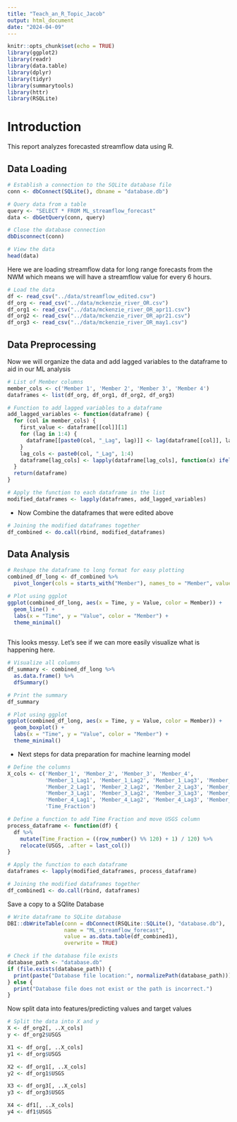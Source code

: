```yaml
---
title: "Teach_an_R_Topic_Jacob"
output: html_document
date: "2024-04-09"
---
```


```r
knitr::opts_chunk$set(echo = TRUE)
library(ggplot2)
library(readr)
library(data.table)
library(dplyr)
library(tidyr)
library(summarytools)
library(httr)
library(RSQLite)
```

# Introduction

This report analyzes forecasted streamflow data using R.

## Data Loading

```r
# Establish a connection to the SQLite database file
conn <- dbConnect(SQLite(), dbname = "database.db")

# Query data from a table
query <- "SELECT * FROM ML_streamflow_forecast"
data <- dbGetQuery(conn, query)

# Close the database connection
dbDisconnect(conn)

# View the data
head(data)
```


  Here we are loading streamflow data for long range forecasts from the NWM which means we will have a streamflow value for every 6 hours.

```r

# Load the data
df <- read_csv("../data/streamflow_edited.csv")
df_org <- read_csv("../data/mckenzie_river_OR.csv")
df_org1 <- read_csv("../data/mckenzie_river_OR_apr11.csv")
df_org2 <- read_csv("../data/mckenzie_river_OR_apr21.csv")
df_org3 <- read_csv("../data/mckenzie_river_OR_may1.csv")
```

## Data Preprocessing

  Now we will organize the data and add lagged variables to the dataframe to aid in our ML analysis

```r

# List of Member columns
member_cols <- c('Member 1', 'Member 2', 'Member 3', 'Member 4')
dataframes <- list(df_org, df_org1, df_org2, df_org3)

# Function to add lagged variables to a dataframe
add_lagged_variables <- function(dataframe) {
  for (col in member_cols) {
    first_value <- dataframe[[col]][1]
    for (lag in 1:4) {
      dataframe[[paste0(col, "_Lag", lag)]] <- lag(dataframe[[col]], lag)
    }
    lag_cols <- paste0(col, "_Lag", 1:4)
    dataframe[lag_cols] <- lapply(dataframe[lag_cols], function(x) ifelse(is.na(x), first_value, x))
  }
  return(dataframe)
}

# Apply the function to each dataframe in the list
modified_dataframes <- lapply(dataframes, add_lagged_variables)
```

- Now Combine the dataframes that were edited above

```r
# Joining the modified dataframes together
df_combined <- do.call(rbind, modified_dataframes)
```

## Data Analysis

```r
# Reshape the dataframe to long format for easy plotting
combined_df_long <- df_combined %>%
  pivot_longer(cols = starts_with("Member"), names_to = "Member", values_to = "Value")

# Plot using ggplot
ggplot(combined_df_long, aes(x = Time, y = Value, color = Member)) +
  geom_line() +
  labs(x = "Time", y = "Value", color = "Member") +
  theme_minimal()
         
```

This looks messy. Let's see if we can more easily visualize what is happening here.

```r
# Visualize all columns
df_summary <- combined_df_long %>%
  as.data.frame() %>%
  dfSummary()

# Print the summary
df_summary
```

```r
# Plot using ggplot
ggplot(combined_df_long, aes(x = Time, y = Value, color = Member)) +
  geom_boxplot() +
  labs(x = "Time", y = "Value", color = "Member") +
  theme_minimal()
```


- Next steps for data preparation for machine learning model
```r
# Define the columns
X_cols <- c('Member_1', 'Member_2', 'Member_3', 'Member_4', 
            'Member_1_Lag1', 'Member_1_Lag2', 'Member_1_Lag3', 'Member_1_Lag4',
            'Member_2_Lag1', 'Member_2_Lag2', 'Member_2_Lag3', 'Member_2_Lag4',
            'Member_3_Lag1', 'Member_3_Lag2', 'Member_3_Lag3', 'Member_3_Lag4',
            'Member_4_Lag1', 'Member_4_Lag2', 'Member_4_Lag3', 'Member_4_Lag4',
            'Time_Fraction')

# Define a function to add Time Fraction and move USGS column
process_dataframe <- function(df) {
  df %>%
    mutate(Time_Fraction = ((row_number() %% 120) + 1) / 120) %>%
    relocate(USGS, .after = last_col())
}

# Apply the function to each dataframe
dataframes <- lapply(modified_dataframes, process_dataframe)

# Joining the modified dataframes together
df_combined1 <- do.call(rbind, dataframes)

```


Save a copy to a SQlite Database

```r
# Write dataframe to SQLite database
DBI::dbWriteTable(conn = dbConnect(RSQLite::SQLite(), "database.db"), 
                  name = "ML_streamflow_forecast", 
                  value = as.data.table(df_combined1), 
                  overwrite = TRUE)

# Check if the database file exists
database_path <- "database.db"
if (file.exists(database_path)) {
  print(paste("Database file location:", normalizePath(database_path)))
} else {
  print("Database file does not exist or the path is incorrect.")
}
```

Now split data into features/predicting values and target values

```r
# Split the data into X and y
X <- df_org2[, ..X_cols]
y <- df_org2$USGS

X1 <- df_org[, ..X_cols]
y1 <- df_org$USGS

X2 <- df_org1[, ..X_cols]
y2 <- df_org1$USGS

X3 <- df_org3[, ..X_cols]
y3 <- df_org3$USGS

X4 <- df1[, ..X_cols]
y4 <- df1$USGS
```

